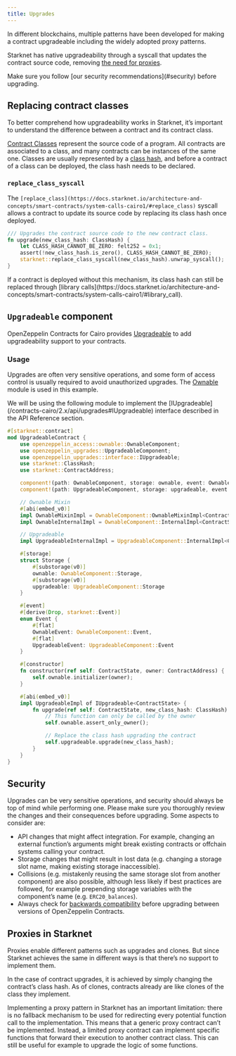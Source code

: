 ```yaml
---
title: Upgrades
---
```


In different blockchains, multiple patterns have been developed for making a contract upgradeable including the widely adopted proxy patterns.

Starknet has native upgradeability through a syscall that updates the contract source code, removing [the need for proxies](#proxies-in-starknet).

<Callout type='warn'>
Make sure you follow [our security recommendations](#security) before upgrading.
</Callout>

## Replacing contract classes

To better comprehend how upgradeability works in Starknet, it’s important to understand the difference between a contract and its contract class.

[Contract Classes](https://docs.starknet.io/architecture-and-concepts/smart-contracts/contract-classes/) represent the source code of a program. All
contracts are associated to a class, and many contracts can be instances of the same one. Classes are usually represented by
a [class hash](https://docs.starknet.io/architecture-and-concepts/smart-contracts/class-hash/), and before a contract of a class can be deployed,
the class hash needs to be declared.

### `replace_class_syscall`

The `[replace_class](https://docs.starknet.io/architecture-and-concepts/smart-contracts/system-calls-cairo1/#replace_class)` syscall allows a contract to
update its source code by replacing its class hash once deployed.

```rust
/// Upgrades the contract source code to the new contract class.
fn upgrade(new_class_hash: ClassHash) {
    let CLASS_HASH_CANNOT_BE_ZERO: felt252 = 0x1;
    assert(!new_class_hash.is_zero(), CLASS_HASH_CANNOT_BE_ZERO);
    starknet::replace_class_syscall(new_class_hash).unwrap_syscall();
}
```

<Callout>
If a contract is deployed without this mechanism, its class hash can still be replaced through [library calls](https://docs.starknet.io/architecture-and-concepts/smart-contracts/system-calls-cairo1/#library_call).
</Callout>

## `Upgradeable` component

OpenZeppelin Contracts for Cairo provides [Upgradeable](https://github.com/OpenZeppelin/cairo-contracts/blob/release-v{{umbrella_version}}/packages/upgrades/src/upgradeable.cairo) to add upgradeability support to your contracts.

### Usage

Upgrades are often very sensitive operations, and some form of access control is usually required to
avoid unauthorized upgrades. The [Ownable](./access#ownership-and-ownable) module is used in this example.

<Callout>
We will be using the following module to implement the [IUpgradeable](/contracts-cairo/2.x/api/upgrades#IUpgradeable) interface described in the API Reference section.
</Callout>

```rust
#[starknet::contract]
mod UpgradeableContract {
    use openzeppelin_access::ownable::OwnableComponent;
    use openzeppelin_upgrades::UpgradeableComponent;
    use openzeppelin_upgrades::interface::IUpgradeable;
    use starknet::ClassHash;
    use starknet::ContractAddress;

    component!(path: OwnableComponent, storage: ownable, event: OwnableEvent);
    component!(path: UpgradeableComponent, storage: upgradeable, event: UpgradeableEvent);

    // Ownable Mixin
    #[abi(embed_v0)]
    impl OwnableMixinImpl = OwnableComponent::OwnableMixinImpl<ContractState>;
    impl OwnableInternalImpl = OwnableComponent::InternalImpl<ContractState>;

    // Upgradeable
    impl UpgradeableInternalImpl = UpgradeableComponent::InternalImpl<ContractState>;

    #[storage]
    struct Storage {
        #[substorage(v0)]
        ownable: OwnableComponent::Storage,
        #[substorage(v0)]
        upgradeable: UpgradeableComponent::Storage
    }

    #[event]
    #[derive(Drop, starknet::Event)]
    enum Event {
        #[flat]
        OwnableEvent: OwnableComponent::Event,
        #[flat]
        UpgradeableEvent: UpgradeableComponent::Event
    }

    #[constructor]
    fn constructor(ref self: ContractState, owner: ContractAddress) {
        self.ownable.initializer(owner);
    }

    #[abi(embed_v0)]
    impl UpgradeableImpl of IUpgradeable<ContractState> {
        fn upgrade(ref self: ContractState, new_class_hash: ClassHash) {
            // This function can only be called by the owner
            self.ownable.assert_only_owner();

            // Replace the class hash upgrading the contract
            self.upgradeable.upgrade(new_class_hash);
        }
    }
}
```

## Security

Upgrades can be very sensitive operations, and security should always be top of mind while performing one. Please make sure you thoroughly review the changes and their consequences before upgrading. Some aspects to consider are:

* API changes that might affect integration. For example, changing an external function’s arguments might break existing contracts or offchain systems calling your contract.
* Storage changes that might result in lost data (e.g. changing a storage slot name, making existing storage inaccessible).
* Collisions (e.g. mistakenly reusing the same storage slot from another component) are also possible, although less likely if best practices are followed, for example prepending storage variables with the component’s name (e.g. `ERC20_balances`).
* Always check for [backwards compatibility](./backwards-compatibility) before upgrading between versions of OpenZeppelin Contracts.

## Proxies in Starknet

Proxies enable different patterns such as upgrades and clones. But since Starknet achieves the same in different ways is that there’s no support to implement them.

In the case of contract upgrades, it is achieved by simply changing the contract’s class hash. As of clones, contracts already are like clones of the class they implement.

Implementing a proxy pattern in Starknet has an important limitation: there is no fallback mechanism to be used
for redirecting every potential function call to the implementation. This means that a generic proxy contract
can’t be implemented. Instead, a limited proxy contract can implement specific functions that forward
their execution to another contract class.
This can still be useful for example to upgrade the logic of some functions.
